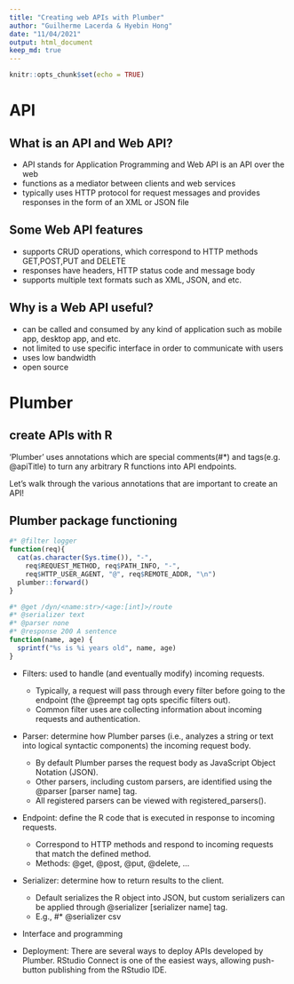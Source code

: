 ```yaml
---
title: "Creating web APIs with Plumber"
author: "Guilherme Lacerda & Hyebin Hong"
date: "11/04/2021"
output: html_document
keep_md: true
---
```


```r
knitr::opts_chunk$set(echo = TRUE)
```

# API
## What is an API and Web API?

* API stands for Application Programming and Web API is an API over the web
* functions as a mediator between clients and web services
* typically uses HTTP protocol for request messages and provides responses in the form of an XML or JSON file

## Some Web API features
* supports CRUD operations, which correspond to HTTP methods GET,POST,PUT and DELETE
* responses have headers, HTTP status code and message body
* supports multiple text formats such as XML, JSON, and etc. 

## Why is a Web API useful?
* can be called and consumed by any kind of application such as mobile app, desktop app, and etc. 
* not limited to use specific interface in order to communicate with users
* uses low bandwidth
* open source

# Plumber
## create APIs with R
‘Plumber’ uses annotations which are special comments(#*) and tags(e.g. @apiTitle) to turn any arbitrary R functions into API endpoints. 

Let’s walk through the various annotations that are important to create an API! 
 
## Plumber package functioning
```r
#* @filter logger
function(req){
  cat(as.character(Sys.time()), "-",
    req$REQUEST_METHOD, req$PATH_INFO, "-",
    req$HTTP_USER_AGENT, "@", req$REMOTE_ADDR, "\n")
  plumber::forward()
}

#* @get /dyn/<name:str>/<age:[int]>/route
#* @serializer text
#* @parser none
#* @response 200 A sentence
function(name, age) {
  sprintf("%s is %i years old", name, age)
}
```

* Filters: used to handle (and eventually modify) incoming requests.
  + Typically, a request will pass through every filter before going to the endpoint (the @preempt tag opts specific filters out).
  + Common filter uses are collecting information about incoming requests and authentication.


* Parser: determine how Plumber parses (i.e., analyzes a string or text into logical syntactic components) the incoming request body.
  + By default Plumber parses the request body as JavaScript Object Notation (JSON).
  + Other parsers, including custom parsers, are identified using the @parser [parser name] tag.
  + All registered parsers can be viewed with registered_parsers().

* Endpoint: define the R code that is executed in response to incoming requests.
  + Correspond to HTTP methods and respond to incoming requests that match the defined method.
  + Methods: @get, @post, @put, @delete, ...

* Serializer: determine how to return results to the client.
  + Default serializes the R object into JSON, but custom serializers can be applied through @serializer [serializer name] tag.
  + E.g., #* @serializer csv

* Interface and programming

* Deployment: There are several ways to deploy APIs developed by Plumber. RStudio Connect is one of the easiest ways, allowing push-button publishing from the RStudio IDE. 
